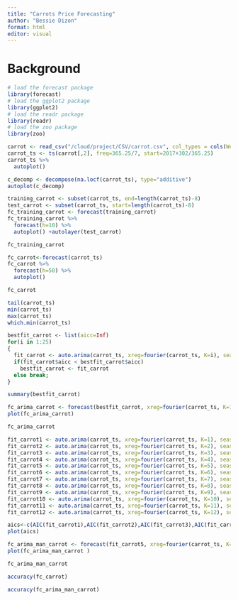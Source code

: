 ```yaml
---
title: "Carrots Price Forecasting"
author: "Bessie Dizon"
format: html
editor: visual
---
```


# Background

```r
# load the forecast package
library(forecast)
# load the ggplot2 package
library(ggplot2)
# load the readr package
library(readr)
# load the zoo package
library(zoo)

```

```r
carrot <- read_csv("/cloud/project/CSV/carrot.csv", col_types = cols(Week = col_date(format = "%Y-%m-%d")))
carrot_ts <- ts(carrot[,2], freq=365.25/7, start=2017+302/365.25)
carrot_ts %>%
  autoplot()
```

```r
c_decomp <- decompose(na.locf(carrot_ts), type="additive")
autoplot(c_decomp)
```

```r
training_carrot <- subset(carrot_ts, end=length(carrot_ts)-8)
test_carrot <- subset(carrot_ts, start=length(carrot_ts)-8)
fc_training_carrot <- forecast(training_carrot)
fc_training_carrot %>%
  forecast(h=10) %>%
  autoplot() +autolayer(test_carrot)

```

```r
fc_training_carrot
```

```r
fc_carrot<-forecast(carrot_ts)
fc_carrot %>%
  forecast(h=50) %>%
  autoplot()
```

```r
fc_carrot
```

```r
tail(carrot_ts)
min(carrot_ts)
max(carrot_ts)
which.min(carrot_ts)
```

```r
bestfit_carrot <- list(aicc=Inf)
for(i in 1:25)
{
  fit_carrot <- auto.arima(carrot_ts, xreg=fourier(carrot_ts, K=i), seasonal=FALSE)
  if(fit_carrot$aicc < bestfit_carrot$aicc)
    bestfit_carrot <- fit_carrot
  else break;
}
```

```r
summary(bestfit_carrot)
```

```r
fc_arima_carrot <- forecast(bestfit_carrot, xreg=fourier(carrot_ts, K=1, h=26))
plot(fc_arima_carrot)
```

```r
fc_arima_carrot
```

```r
fit_carrot1 <- auto.arima(carrot_ts, xreg=fourier(carrot_ts, K=1), seasonal=FALSE)
fit_carrot2 <- auto.arima(carrot_ts, xreg=fourier(carrot_ts, K=2), seasonal=FALSE)
fit_carrot3 <- auto.arima(carrot_ts, xreg=fourier(carrot_ts, K=3), seasonal=FALSE)
fit_carrot4 <- auto.arima(carrot_ts, xreg=fourier(carrot_ts, K=4), seasonal=FALSE)
fit_carrot5 <- auto.arima(carrot_ts, xreg=fourier(carrot_ts, K=5), seasonal=FALSE)
fit_carrot6 <- auto.arima(carrot_ts, xreg=fourier(carrot_ts, K=6), seasonal=FALSE)
fit_carrot7 <- auto.arima(carrot_ts, xreg=fourier(carrot_ts, K=7), seasonal=FALSE)
fit_carrot8 <- auto.arima(carrot_ts, xreg=fourier(carrot_ts, K=8), seasonal=FALSE)
fit_carrot9 <- auto.arima(carrot_ts, xreg=fourier(carrot_ts, K=9), seasonal=FALSE)
fit_carrot10 <- auto.arima(carrot_ts, xreg=fourier(carrot_ts, K=10), seasonal=FALSE)
fit_carrot11 <- auto.arima(carrot_ts, xreg=fourier(carrot_ts, K=11), seasonal=FALSE)
fit_carrot12 <- auto.arima(carrot_ts, xreg=fourier(carrot_ts, K=12), seasonal=FALSE)
```

```r
aics<-c(AIC(fit_carrot1),AIC(fit_carrot2),AIC(fit_carrot3),AIC(fit_carrot4),AIC(fit_carrot5),AIC(fit_carrot6),AIC(fit_carrot7),AIC(fit_carrot8),AIC(fit_carrot9),AIC(fit_carrot10),AIC(fit_carrot11),AIC(fit_carrot12))
plot(aics)
```

```r
fc_arima_man_carrot <- forecast(fit_carrot5, xreg=fourier(carrot_ts, K=5, h=26))
plot(fc_arima_man_carrot )
```

```r
fc_arima_man_carrot
```

```r
accuracy(fc_carrot)
```


```r
accuracy(fc_arima_man_carrot)
```
